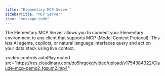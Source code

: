 ```yaml
---
title: "Elementary MCP Server"
sidebarTitle: "MCP Server"
icon: "message-code"
---
```


<Columns cols={3}>
  <Card title="MCP Overview" icon="message-code" href="/cloud/mcp/overview">
  </Card>
  <Card title="MCP Setup Guide" icon="code-compare" href="/cloud/mcp/setup-guide">
  </Card>
  <Card title="Available MCP Tools" icon="gear-code" href="/cloud/mcp/mcp-tools">
  </Card>
</Columns>

The Elementary MCP Server allows you to connect your Elementary environment to any client that supports MCP (Model Context Protocol). This lets AI agents, copilots, or natural language interfaces query and act on your data stack using live context.

<video
  controls
  autoPlay
  muted
  src="https://res.cloudinary.com/do5hrgokq/video/upload/v1754384322/Claude-mcp-demo2_tgsum2.mp4"
></video>
